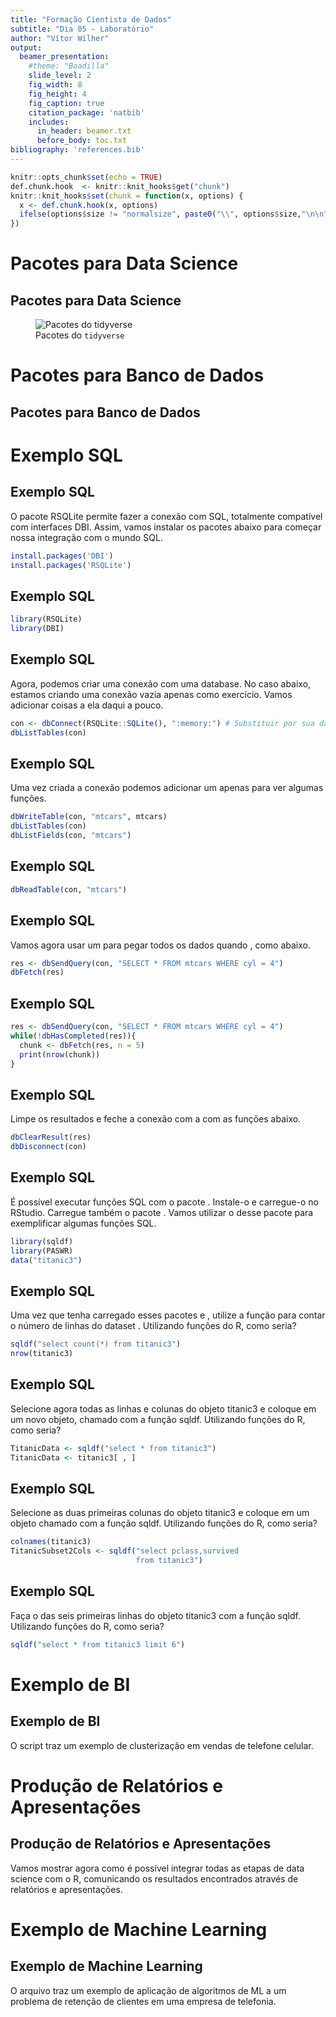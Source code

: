 ---
title: "Formação Cientista de Dados"
subtitle: "Dia 05 - Laboratório"
author: "Vítor Wilher"
output: 
  beamer_presentation:
    #theme: "Boadilla"
    slide_level: 2
    fig_width: 8
    fig_height: 4
    fig_caption: true
    citation_package: 'natbib'
    includes:
      in_header: beamer.txt
      before_body: toc.txt
bibliography: 'references.bib'
---

```{r setup, include=FALSE}
knitr::opts_chunk$set(echo = TRUE)
def.chunk.hook  <- knitr::knit_hooks$get("chunk")
knitr::knit_hooks$set(chunk = function(x, options) {
  x <- def.chunk.hook(x, options)
  ifelse(options$size != "normalsize", paste0("\\", options$size,"\n\n", x, "\n\n \\normalsize"), x)
})

```



# Pacotes para Data Science
## Pacotes para Data Science

![Pacotes do `tidyverse`](tidyverse.png)

# Pacotes para Banco de Dados
## Pacotes para Banco de Dados

\begin{itemize}

  \item \textbf{DBI} - Pacote para interação com \emph{sistemas de gerenciamento de bases de dados}. Ver \href{https://cran.r-project.org/web/packages/DBI/index.html}{aqui};
  
  \item \textbf{RODBC} - Pacote para bases de dados ODBC. Ver \href{https://cran.r-project.org/web/packages/RODBC/index.html}{aqui};
  
  \item \textbf{RJDBC} - Pacote para bases de dados JDBC. Ver \href{https://cran.r-project.org/web/packages/RJDBC/index.html}{aqui};
  
  \item \textbf{data.table} - Pacote para tornar mais rápido a leitura e tratamento de dados em \texttt{data frames}. Ver \href{https://cran.r-project.org/web/packages/data.table/index.html}{aqui};
  
  \item Diversos pacotes para leitura de extensões externas, como xlsx, xml, json, sas, spss, stata, etc.
  
  \item \textbf{sqldf} - Manipulação de R data frames com SQL;
  
\end{itemize}


# Exemplo SQL
## Exemplo SQL

O pacote RSQLite permite fazer a conexão com \emph{databases} SQL, totalmente compatível com interfaces DBI. Assim, vamos instalar os pacotes abaixo para começar nossa integração com o mundo SQL.   

```{r, echo=T, eval=F, results='markup', fig.cap='', fig.width=8, fig.height=4, fig.align='center', out.width=".7\\linewidth", warning=FALSE, message=FALSE, size='tiny'}

install.packages('DBI')
install.packages('RSQLite')

```

## Exemplo SQL

```{r, echo=T, eval=T, results='markup', fig.cap='', fig.width=8, fig.height=4, fig.align='center', out.width=".7\\linewidth", warning=FALSE, message=FALSE, size='tiny'}

library(RSQLite)
library(DBI)

```

## Exemplo SQL

Agora, podemos criar uma conexão com uma database. No caso abaixo, estamos criando uma conexão vazia apenas como exercício. Vamos adicionar coisas a ela daqui a pouco.

```{r, echo=T, eval=T, results='markup', fig.cap='', fig.width=8, fig.height=4, fig.align='center', out.width=".7\\linewidth", warning=FALSE, message=FALSE, size='tiny'}

con <- dbConnect(RSQLite::SQLite(), ":memory:") # Substituir por sua database
dbListTables(con)

```


## Exemplo SQL

Uma vez criada a conexão podemos adicionar um \emph{dataset} apenas para ver algumas funções.

```{r, echo=T, eval=T, results='markup', fig.cap='', fig.width=8, fig.height=4, fig.align='center', out.width=".7\\linewidth", warning=FALSE, message=FALSE, size='tiny'}

  
dbWriteTable(con, "mtcars", mtcars)
dbListTables(con)
dbListFields(con, "mtcars")
```

## Exemplo SQL

```{r, echo=T, eval=T, results='markup', fig.cap='', fig.width=8, fig.height=4, fig.align='center', out.width=".7\\linewidth", warning=FALSE, message=FALSE, size='tiny'}

dbReadTable(con, "mtcars")

```


## Exemplo SQL

Vamos agora usar um \emph{SQL query} para pegar todos os dados quando \texttt{cyl=4}, como abaixo.

```{r, echo=T, eval=T, results='markup', fig.cap='', fig.width=8, fig.height=4, fig.align='center', out.width=".7\\linewidth", warning=FALSE, message=FALSE, size='tiny'}

res <- dbSendQuery(con, "SELECT * FROM mtcars WHERE cyl = 4")
dbFetch(res)


```

## Exemplo SQL

```{r, echo=T, eval=T, results='markup', fig.cap='', fig.width=8, fig.height=4, fig.align='center', out.width=".7\\linewidth", warning=FALSE, message=FALSE, size='tiny'}


res <- dbSendQuery(con, "SELECT * FROM mtcars WHERE cyl = 4")
while(!dbHasCompleted(res)){
  chunk <- dbFetch(res, n = 5)
  print(nrow(chunk))
}

```

## Exemplo SQL

Limpe os resultados e feche a conexão com a \emph{database} com as funções abaixo.

```{r, echo=T, eval=T, results='markup', fig.cap='', fig.width=8, fig.height=4, fig.align='center', out.width=".7\\linewidth", warning=FALSE, message=FALSE, size='tiny'}

dbClearResult(res)
dbDisconnect(con)

```

## Exemplo SQL

É possível executar funções SQL com o pacote \textbf{sqldf}. Instale-o e carregue-o no RStudio. Carregue também o pacote \textbf{PASWR}. Vamos utilizar o \emph{dataset} \emph{titanic3} desse pacote para exemplificar algumas funções SQL.

```{r, echo=T, eval=T, results='markup', fig.cap='', fig.width=8, fig.height=4, fig.align='center', out.width=".7\\linewidth", warning=FALSE, message=FALSE, size='tiny'}

library(sqldf)
library(PASWR)
data("titanic3")

```

## Exemplo SQL

Uma vez que tenha carregado esses pacotes e \emph{dataset}, utilize a função \texttt{sqldf} para contar o número de linhas do dataset \texttt{titanic3}. Utilizando funções do R, como seria?

```{r, echo=T, eval=T, results='markup', fig.cap='', fig.width=8, fig.height=4, fig.align='center', out.width=".7\\linewidth", warning=FALSE, message=FALSE, size='tiny'}

sqldf("select count(*) from titanic3")
nrow(titanic3)


```

## Exemplo SQL

Selecione agora todas as linhas e colunas do objeto titanic3 e coloque em um novo objeto, chamado \texttt{TitanicData} com a função sqldf. Utilizando funções do R, como seria?

```{r, echo=T, eval=T, results='markup', fig.cap='', fig.width=8, fig.height=4, fig.align='center', out.width=".7\\linewidth", warning=FALSE, message=FALSE, size='tiny'}

TitanicData <- sqldf("select * from titanic3")
TitanicData <- titanic3[ , ]

```


## Exemplo SQL

Selecione as duas primeiras colunas do objeto titanic3 e coloque em um objeto chamado \texttt{TitanicSubset2Cols} com a função sqldf. Utilizando funções do R, como seria?

```{r, echo=T, eval=T, results='markup', fig.cap='', fig.width=8, fig.height=4, fig.align='center', out.width=".7\\linewidth", warning=FALSE, message=FALSE, size='tiny'}

colnames(titanic3)
TitanicSubset2Cols <- sqldf("select pclass,survived 
                            from titanic3")


```


## Exemplo SQL
  
Faça o \emph{print} das seis primeiras linhas do objeto titanic3 com a função sqldf. Utilizando funções do R, como seria?

```{r, echo=T, eval=T, results='markup', fig.cap='', fig.width=8, fig.height=4, fig.align='center', out.width=".7\\linewidth", warning=FALSE, message=FALSE, size='tiny'}

sqldf("select * from titanic3 limit 6")

```

# Exemplo de BI
## Exemplo de BI

O script \texttt{purchases.R} traz um exemplo de clusterização em vendas de telefone celular.

# Produção de Relatórios e Apresentações
## Produção de Relatórios e Apresentações

Vamos mostrar agora como é possível integrar todas as etapas de data science com o R, comunicando os resultados encontrados através de relatórios e apresentações.

# Exemplo de Machine Learning
## Exemplo de Machine Learning

O arquivo \texttt{ml.Rmd} traz um exemplo de aplicação de algoritmos de ML a um problema de retenção de clientes em uma empresa de telefonia. 

